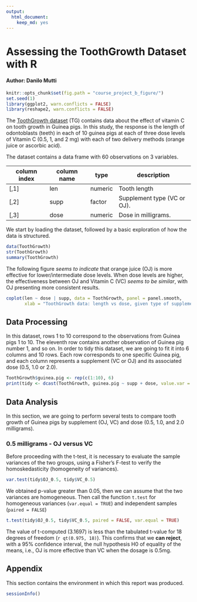 ```yaml
---
output:
  html_document:
    keep_md: yes
---
```

<!--
    https://rstudio-pubs-static.s3.amazonaws.com/35364_334944a02fcf4792b232aacbfee2f6e6.html
    https://rpubs.com/roozbehdavari/33121
    http://www.r-bloggers.com/two-sample-students-t-test-1/
-->
# Assessing the ToothGrowth Dataset with R
#### Author: Danilo Mutti

```r
knitr::opts_chunk$set(fig.path = "course_project_b_figure/")
set.seed(1)
library(ggplot2, warn.conflicts = FALSE)
library(reshape2, warn.conflicts = FALSE)
```

The [ToothGrowth dataset](https://stat.ethz.ch/R-manual/R-devel/library/datasets/html/ToothGrowth.html) (TG) contains data about the effect of vitamin C on tooth growth in Guinea pigs. In this study, the response is the length of odontoblasts (teeth) in each of 10 guinea pigs at each of three dose levels of Vitamin C (0.5, 1, and 2 mg) with each of two delivery methods (orange juice or ascorbic acid).

The dataset contains a data frame with 60 observations on 3 variables.

|column index|column name| type      | description |
|------------|-----------|-----------|-------------|
| [,1]       | len	     | numeric	 |Tooth length |
| [,2]       | supp	     | factor    | Supplement type (VC or OJ).|
| [,3]       | dose      | numeric   | Dose in milligrams.|

We start by loading the dataset, followed by a basic exploration of how the data is structured.

```r
data(ToothGrowth)
str(ToothGrowth)
summary(ToothGrowth)
```

The following figure *seems to indicate* that orange juice (OJ) is more effective for lower/intermediate dose levels. When dose levels are higher, the effectiveness between OJ and Vitamin C (VC) *seems to be similar*, with OJ presenting more consistent results.

```r
coplot(len ~ dose | supp, data = ToothGrowth, panel = panel.smooth,
       xlab = "ToothGrowth data: length vs dose, given type of supplement")
```


## Data Processing

In this dataset, rows 1 to 10 correspond to the observations from Guinea pigs 1 to 10. The eleventh row contains another observation of Guinea pig number 1, and so on. In order to tidy this dataset, we are going to fit it into 6 columns and 10 rows. Each row corresponds to one specific Guinea pig, and each column represents a supplement (VC or OJ) and its associated dose (0.5, 1.0 or 2.0).

```r
ToothGrowth$guinea.pig <- rep(c(1:10), 6)
print(tidy <- dcast(ToothGrowth, guinea.pig ~ supp + dose, value.var = "len"))
```

## Data Analysis

In this section, we are going to perform several tests to compare tooth growth of Guinea pigs by supplement (OJ, VC) and dose (0.5, 1.0, and 2.0 milligrams).

### 0.5 milligrams - OJ versus VC

Before proceeding with the t-test, it is necessary to evaluate the sample variances of the two groups, using a Fisher's F-test to verify the homoskedasticity (homogeneity of variances).

```r
var.test(tidy$OJ_0.5, tidy$VC_0.5)
```

We obtained p-value greater than 0.05, then we can assume that the two variances are homogeneous.
Then call the function `t.test` for homogeneous variances (`var.equal = TRUE`) and independent samples (`paired = FALSE`)

```r
t.test(tidy$OJ_0.5, tidy$VC_0.5, paired = FALSE, var.equal = TRUE)
```

The value of t-computed (3.1697) is less than the tabulated t-value for 18 degrees of freedom (`r qt(0.975, 18)`). This confirms that we **can reject**, with a 95% confidence interval, the null hypothesis H0 of equality of the means, i.e., OJ is more effective than VC when the dosage is 0.5mg.

## Appendix

This section contains the environment in which this report was produced.

```r
sessionInfo()
```